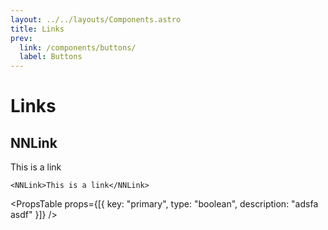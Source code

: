 ```yaml
---
layout: ../../layouts/Components.astro
title: Links
prev:
  link: /components/buttons/
  label: Buttons
---
```



# Links

## NNLink

<Preview>
  <NNLink client:only="vue">This is a link</NNLink>
</Preview>

```vue
<NNLink>This is a link</NNLink>
```

<PropsTable
  props={[{ key: "primary", type: "boolean", description: "adsfa asdf" }]}
/>
